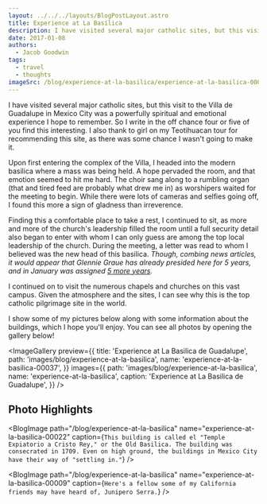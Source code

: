 ```yaml
---
layout: ../../../layouts/BlogPostLayout.astro
title: Experience at La Basílica
description: I have visited several major catholic sites, but this visit to the Villa de Guadalupe in Mexico City was a powerfully spiritual and emotional experience I hope to remember.
date: 2017-01-08
authors:
  - Jacob Goodwin
tags:
  - travel
  - thoughts
imageSrc: /blog/experience-at-la-basilica/experience-at-la-basilica-00037
---
```



I have visited several major catholic sites, but this visit to the Villa de Guadalupe in Mexico City was a powerfully spiritual and emotional experience I hope to remember. So I write in the off chance four or five of you find this interesting. I also thank to girl on my Teotihuacan tour for recommending this site, as there was some chance I wasn't going to make it.

Upon first entering the complex of the Villa, I headed into the modern basilica where a mass was being held. A hope pervaded the room, and that emotion seemed to hit me hard. The choir sang along to a rumbling organ (that and tired feed are probably what drew me in) as worshipers waited for the meeting to begin. While there were lots of cameras and selfies going off, I found this more a sign of gladness than irreverence.

<BlogImage
  path="/blog/experience-at-la-basilica"
  name="experience-at-la-basilica-00003"
  caption="Inside the Modern Basilica. This building, while ornate by _some_ standards, is plain compared to most cathedrals and temples of its size and attendance. Yet the way its design draws attention to the mass from all angles makes it something special."
/>

Finding this a comfortable place to take a rest, I continued to sit, as more and more of the church's leadership filled the room until a full security detail also began to enter with whom I can only guess are among the top local leadership of the church. During the meeting, a letter was read to whom I believed was the new head of this basilica. _Though, combing news articles, it would appear that Glennie Graue has already presided here for 5 years, and in January was assigned [5 more years](http://www.jornada.unam.mx/ultimas/2016/01/09/presidira-glennie-graue-cinco-anos-mas-la-basilica-de-guadalupe-9122.html)._

I continued on to visit the numerous chapels and churches on this vast campus. Given the atmosphere and the sites, I can see why this is the top catholic pilgrimage site in the world.

I show some of my pictures below along with some information about the buildings, which I hope you'll enjoy. You can see all photos by opening the gallery below!

<ImageGallery
  preview={{
    title: 'Experience at La Basilica de Guadalupe',
    path: 'images/blog/experience-at-la-basilica',
    name: 'experience-at-la-basilica-00037',
  }}
  images={{
    path: 'images/blog/experience-at-la-basilica',
    name: 'experience-at-la-basilica',
    caption: 'Experience at La Basilica de Guadalupe',
  }}
/>

## Photo Highlights

<BlogImage
  path="/blog/experience-at-la-basilica"
  name="experience-at-la-basilica-00022"
  caption={`This building is called el "Temple Expiatorio a Cristo Rey," or the Old Basilica. The building was consecrated in 1709. Even on high ground, the buildings in Mexico City have their way of "settling in."`}
/>

<BlogImage
  path="/blog/experience-at-la-basilica"
  name="experience-at-la-basilica-00009"
  caption={`Here's a fellow some of my California friends may have heard of, Junipero Serra.`}
/>

<BlogImage
  path="/blog/experience-at-la-basilica"
  name="experience-at-la-basilica-00027"
  caption="This building is the Templo de El Pocito."
/>

<BlogImage
  path="/blog/experience-at-la-basilica"
  name="experience-at-la-basilica-00012"
  caption="Some of the beautiful landscapes at the complex"
/>

<BlogImage
  path="/blog/experience-at-la-basilica"
  name="experience-at-la-basilica-00033"
  caption="The Capilla del Cerrito sits atop the Villa complex. It is said to be the site where the Virgin Mary appeared to Juan Diego in 1531. This shrine is the destination for many Catholic pilgrims."
/>

<BlogImage
  path="/blog/experience-at-la-basilica"
  name="experience-at-la-basilica-00037"
  caption="View of Mexico City from el cerrito"
/>
